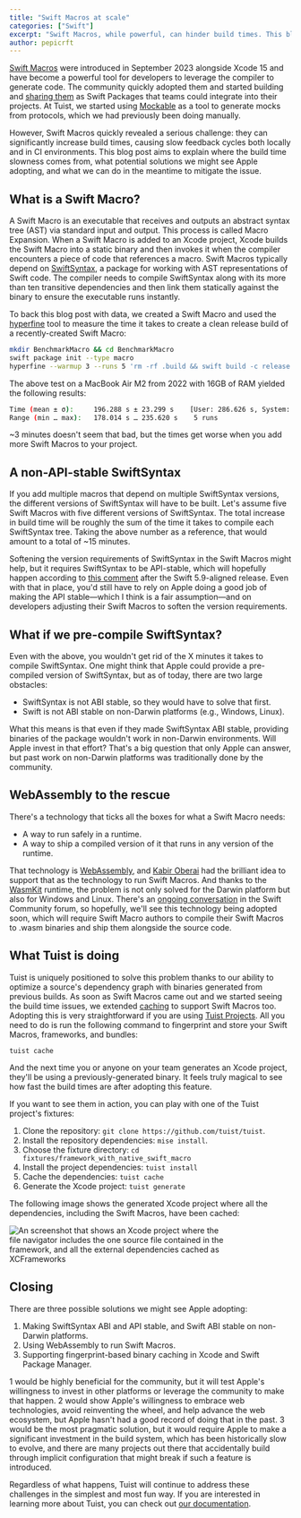 ```yaml
---
title: "Swift Macros at scale"
categories: ["Swift"]
excerpt: "Swift Macros, while powerful, can hinder build times. This blog post explains why and what we can do to mitigate the issue."
author: pepicrft
---
```



[Swift Macros](https://docs.swift.org/swift-book/documentation/the-swift-programming-language/macros/) were introduced in September 2023 alongside Xcode 15 and have become a powerful tool for developers to leverage the compiler to generate code. The community quickly adopted them and started building and [sharing them](https://github.com/krzysztofzablocki/Swift-Macros) as Swift Packages that teams could integrate into their projects. At Tuist, we started using [Mockable](https://github.com/Kolos65/Mockable) as a tool to generate mocks from protocols, which we had previously been doing manually.

However, Swift Macros quickly revealed a serious challenge: they can significantly increase build times, causing slow feedback cycles both locally and in CI environments. This blog post aims to explain where the build time slowness comes from, what potential solutions we might see Apple adopting, and what we can do in the meantime to mitigate the issue.

## What is a Swift Macro?

A Swift Macro is an executable that receives and outputs an abstract syntax tree (AST) via standard input and output. This process is called Macro Expansion. When a Swift Macro is added to an Xcode project, Xcode builds the Swift Macro into a static binary and then invokes it when the compiler encounters a piece of code that references a macro. Swift Macros typically depend on [SwiftSyntax](https://github.com/swiftlang/swift-syntax), a package for working with AST representations of Swift code. The compiler needs to compile SwiftSyntax along with its more than ten transitive dependencies and then link them statically against the binary to ensure the executable runs instantly.

To back this blog post with data, we created a Swift Macro and used the [hyperfine](https://github.com/sharkdp/hyperfine) tool to measure the time it takes to create a clean release build of a recently-created Swift Macro:


```bash
mkdir BenchmarkMacro && cd BenchmarkMacro
swift package init --type macro
hyperfine --warmup 3 --runs 5 'rm -rf .build && swift build -c release'
```

The above test on a MacBook Air M2 from 2022 with 16GB of RAM yielded the following results:

```bash
Time (mean ± σ):     196.288 s ± 23.299 s    [User: 286.626 s, System: 12.698 s]
Range (min … max):   178.014 s … 235.620 s    5 runs
```

~3 minutes doesn't seem that bad, but the times get worse when you add more Swift Macros to your project.

## A non-API-stable SwiftSyntax

If you add multiple macros that depend on multiple SwiftSyntax versions, the different versions of SwiftSyntax will have to be built. Let's assume five Swift Macros with five different versions of SwiftSyntax. The total increase in build time will be roughly the sum of the time it takes to compile each SwiftSyntax tree. Taking the above number as a reference, that would amount to a total of ~15 minutes.

Softening the version requirements of SwiftSyntax in the Swift Macros might help, but it requires SwiftSyntax to be API-stable, which will hopefully happen according to [this comment](https://forums.swift.org/t/macro-adoption-concerns-around-swiftsyntax/66588/15) after the Swift 5.9-aligned release. Even with that in place, you'd still have to rely on Apple doing a good job of making the API stable—which I think is a fair assumption—and on developers adjusting their Swift Macros to soften the version requirements.

## What if we pre-compile SwiftSyntax?

Even with the above, you wouldn't get rid of the X minutes it takes to compile SwiftSyntax. One might think that Apple could provide a pre-compiled version of SwiftSyntax, but as of today, there are two large obstacles:

- SwiftSyntax is not ABI stable, so they would have to solve that first.
- Swift is not ABI stable on non-Darwin platforms (e.g., Windows, Linux).

What this means is that even if they made SwiftSyntax ABI stable, providing binaries of the package wouldn't work in non-Darwin environments. Will Apple invest in that effort? That's a big question that only Apple can answer, but past work on non-Darwin platforms was traditionally done by the community.

## WebAssembly to the rescue

There's a technology that ticks all the boxes for what a Swift Macro needs:

- A way to run safely in a runtime.
- A way to ship a compiled version of it that runs in any version of the runtime.

That technology is [WebAssembly](https://webassembly.org), and [Kabir Oberai](https://github.com/kabiroberai) had the brilliant idea to support that as the technology to run Swift Macros. And thanks to the [WasmKit](https://github.com/swiftwasm/WasmKit) runtime, the problem is not only solved for the Darwin platform but also for Windows and Linux. There's an [ongoing conversation](https://forums.swift.org/t/poc-improving-macro-build-times-with-webassembly/70967/32) in the Swift Community forum, so hopefully, we'll see this technology being adopted soon, which will require Swift Macro authors to compile their Swift Macros to .wasm binaries and ship them alongside the source code.

## What Tuist is doing

Tuist is uniquely positioned to solve this problem thanks to our ability to optimize a source's dependency graph with binaries generated from previous builds. As soon as Swift Macros came out and we started seeing the build time issues, we extended [caching](https://docs.tuist.io/guides/develop/build/cache) to support Swift Macros too. Adopting this is very straightforward if you are using [Tuist Projects](https://docs.tuist.io/guides/develop/projects). All you need to do is run the following command to fingerprint and store your Swift Macros, frameworks, and bundles:

```
tuist cache
```

And the next time you or anyone on your team generates an Xcode project, they'll be using a previously-generated binary. It feels truly magical to see how fast the build times are after adopting this feature.

If you want to see them in action, you can play with one of the Tuist project's fixtures:

1. Clone the repository: `git clone https://github.com/tuist/tuist`.
2. Install the repository dependencies: `mise install`.
3. Choose the fixture directory: `cd fixtures/framework_with_native_swift_macro`
4. Install the project dependencies: `tuist install`
5. Cache the dependencies: `tuist cache`
6. Generate the Xcode project: `tuist generate`

The following image shows the generated Xcode project where all the dependencies, including the Swift Macros, have been cached:

<Image src={cachedSwiftMacro} alt="An screenshot that shows an Xcode project where the file navigator includes the one source file contained in the framework, and all the external dependencies cached as XCFrameworks" style="max-width: 40vw" />

## Closing

There are three possible solutions we might see Apple adopting:

1. Making SwiftSyntax ABI and API stable, and Swift ABI stable on non-Darwin platforms.
2. Using WebAssembly to run Swift Macros.
3. Supporting fingerprint-based binary caching in Xcode and Swift Package Manager.

1 would be highly beneficial for the community, but it will test Apple's willingness to invest in other platforms or leverage the community to make that happen. 2 would show Apple's willingness to embrace web technologies, avoid reinventing the wheel, and help advance the web ecosystem, but Apple hasn't had a good record of doing that in the past. 3 would be the most pragmatic solution, but it would require Apple to make a significant investment in the build system, which has been historically slow to evolve, and there are many projects out there that accidentally build through implicit configuration that might break if such a feature is introduced.

Regardless of what happens, Tuist will continue to address these challenges in the simplest and most fun way. If you are interested in learning more about Tuist, you can check out [our documentation](https://docs.tuist.io/).